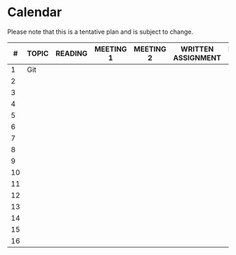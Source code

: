 # Calendar {.unnumbered}

::: {.callout-caution}
Please note that this is a tentative plan and is subject to change.
:::

| # | TOPIC | READING | MEETING 1 | MEETING 2 | WRITTEN  ASSIGNMENT | PROGRAMMING ASSIGNMENT |
|---|----|---|---|---|---|---|
| 1 | Git |  |    |  | | |
| 2 |  | |  |  | | |
| 3 |  | |  |  | | |
| 4 |  | |  |  | | |
| 5 |  | |  |  | | |
| 6 |  | |  |  | | |
| 7 |  | |  |  | | |
| 8 |  | |  |  | | |
| 9 |  | |  |  | | |
| 10 |  | |  |  | | |
| 11 |  | |  |  | | |
| 12 |  | |  |  | | |
| 13 |  | |  |  | | |
| 14 |  | |  |  | | |
| 15 |  | |  |  | | |
| 16 |  | |  |  | | |
